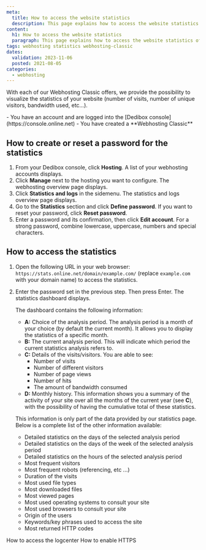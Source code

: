 ```yaml
---
meta:
  title: How to access the website statistics
  description: This page explains how to access the website statistics of a Webhosting Classic
content:
  h1: How to access the website statistics
  paragraph: This page explains how to access the website statistics of a Webhosting Classic
tags: webhosting statistics webhosting-classic 
dates:
  validation: 2023-11-06
  posted: 2021-08-05
categories:
  - webhosting
---
```


<Macro id="webhosting-online" />

With each of our Webhosting Classic offers, we provide the possibility to visualize the statistics of your website (number of visits, number of unique visitors, bandwidth used, etc…).

<Message type="requirement">
  - You have an account and are logged into the [Dedibox console](https://console.online.net)
  - You have created a **Webhosting Classic**
</Message>

## How to create or reset a password for the statistics

1. From your Dedibox console, click **Hosting**. A list of your webhosting accounts displays.
2. Click **Manage** next to the hosting you want to configure. The webhosting overview page displays.
3. Click **Statistics and logs** in the sidemenu. The statistics and logs overview page displays.
4. Go to the **Statistics** section and click **Define password**. If you want to reset your password, click **Reset password**.
    <Lightbox src="scaleway_statistics_define_password.webp" alt="" />
5. Enter a password and its confirmation, then click **Edit account**. 
    <Message type="tip">
      For a strong password, combine lowercase, uppercase, numbers and special characters.
    </Message>

## How to access the statistics

1. Open the following URL in your web browser: `https://stats.online.net/domain/example.com/` (replace `example.com` with your domain name) to access the statistics. 
2. Enter the password set in the previous step. Then press Enter. The statistics dashboard displays.
    <Lightbox src="scaleway_webhosting_statistics.webp" alt="" />

    The dashboard contains the following information:

    * **A:** Choice of the analysis period. The analysis period is a month of your choice (by default the current month). It allows you to display the statistics of a specific month.
    * **B:** The current analysis period. This will indicate which period the current statistics analysis refers to.
    * **C:** Details of the visits/visitors. You are able to see:
        * Number of visits
        * Number of different visitors
        * Number of page views
        * Number of hits
        * The amount of bandwidth consumed
    * **D:** Monthly history. This information shows you a summary of the activity of your site over all the months of the current year (see **C**), with the possibility of having the cumulative total of these statistics.

    This information is only part of the data provided by our statistics page. Below is a complete list of the other information available:

    * Detailed statistics on the days of the selected analysis period
    * Detailed statistics on the days of the week of the selected analysis period
    * Detailed statistics on the hours of the selected analysis period
    * Most frequent visitors
    * Most frequent robots (referencing, etc ...)
    * Duration of the visits
    * Most used file types
    * Most downloaded files
    * Most viewed pages
    * Most used operating systems to consult your site
    * Most used browsers to consult your site
    * Origin of the users
    * Keywords/key phrases used to access the site
    * Most returned HTTP codes


<Navigation title="See Also">
  <PreviousButton to="/dedibox-console/classic-hosting/how-to/access-logcenter/">How to access the logcenter</PreviousButton>
  <NextButton to="/dedibox-console/classic-hosting/how-to/enable-https/">How to enable HTTPS</NextButton>
</Navigation>
